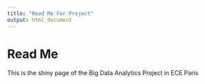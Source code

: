 ---
title: "Read Me For Project"
output: html_document
---

# Read Me

This is the shiny page of the Big Data Analytics Project in ECE Paris

